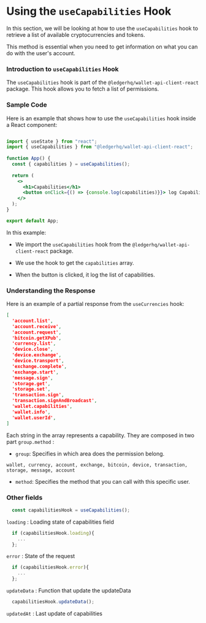 # Using the `useCapabilities` Hook

In this section, we will be looking at how to use the `useCapabilities` hook to retrieve a list of available cryptocurrencies and tokens.

This method is essential when you need to get information on what you can do with the user's account.

### Introduction to `useCapabilities` Hook

The `useCapabilities` hook is part of the `@ledgerhq/wallet-api-client-react` package. This hook allows you to fetch a list of permissions.

### Sample Code

Here is an example that shows how to use the `useCapabilities` hook inside a React component:

```jsx

import { useState } from "react";
import { useCapabilities } from "@ledgerhq/wallet-api-client-react";
 
function App() {
  const { capabilities } = useCapabilities();
 
  return (
    <>
      <h1>Capabilities</h1>
      <button onClick={() => {console.log(capabilities)}}> log Capabilities </button>
    </>
  );
}

export default App;
```

In this example:

- We import the `useCapabilities` hook from the `@ledgerhq/wallet-api-client-react` package.

- We use the hook to get the `capabilities` array.

- When the button is clicked, it log the list of capabilities.

### Understanding the Response

Here is an example of a partial response from the `useCurrencies` hook:

```json
[
  'account.list', 
  'account.receive', 
  'account.request', 
  'bitcoin.getXPub', 
  'currency.list', 
  'device.close', 
  'device.exchange', 
  'device.transport', 
  'exchange.complete', 
  'exchange.start', 
  'message.sign', 
  'storage.get', 
  'storage.set', 
  'transaction.sign', 
  'transaction.signAndBroadcast', 
  'wallet.capabilities', 
  'wallet.info', 
  'wallet.userId',
]
```

Each string in the array represents a capability.
They are composed in two part ```group.method``` :

- `group`: Specifies in which area does the permission belong.
```
wallet, currency, account, exchange, bitcoin, device, transaction, storage, message, account
```
- `method`: Specifies the method that you can call with this specific user.

### Other fields


```jsx
  const capabilitiesHook = useCapabilities();
```

`loading` : Loading state of capabilities field
```jsx
  if (capabilitiesHook.loading){
    ...
  };
```

`error` : State of the request

```jsx
  if (capabilitiesHook.error){
    ...
  };
```

`updateData` : Function that update the updateData

```jsx
  capabilitiesHook.updateData();
```

`updatedAt` : Last update of capabilities